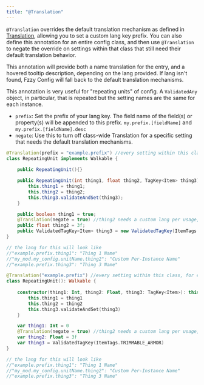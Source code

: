 ```yaml
---
title: "@Translation"
---
```


`@Translation` overrides the default translation mechanism as defined in [Translation](../Translation), allowing you to set a custom lang key prefix. You can also define this annotation for an entire config class, and then use `@Translation` to negate the override on settings within that class that still need their default translation behavior.

This annotation will provide both a name translation for the entry, and a hovered tooltip description, depending on the lang provided. If lang isn't found, Fzzy Config will fall back to the default translation mechanisms.

This annotation is very useful for "repeating units" of config. A `ValidatedAny` object, in particular, that is repeated but the setting names are the same for each instance.
- `prefix`: Set the prefix of your lang key. The field name of the field(s) or property(s) will be appended to this prefix. `my.prefix.[fieldName]` and `my.prefix.[fieldName].desc`
- `negate`: Use this to turn off class-wide Translation for a specific setting that needs the default translation mechanisms.

<CodeTabs>

```java !!tabs Java
@Translation(prefix = "example.prefix") //every setting within this class, for every instance of the class, will use this lang prefix
class RepeatingUnit implements Walkable {
    
    public RepeatingUnit(){}

    public RepeatingUnit(int thing1, float thing2, TagKey<Item> thing3) {
        this.thing1 = thing1;
        this.thing2 = thing2;
        this.thing3.validateAndSet(thing3);
    }

    public boolean thing1 = true;
    @Translation(negate = true) //thing2 needs a custom lang per usage, depending on the specific use for it. Skips the prefix override.
    public float thing2 = 3f;
    public ValidatedTagKey<Item> thing3 = new ValidatedTagKey(ItemTags.TRIMMABLE_ARMOR);
}

// the lang for this will look like
//"example.prefix.thing1": "Thing 1 Name"
//"my_mod.my_config.unitName.thing2": "Custom Per-Instance Name"
//"example.prefix.thing3": "Thing 3 Name"
```

```kotlin !!tabs Kotlin
@Translation("example.prefix") //every setting within this class, for every instance of the class, will use this lang prefix
class RepeatingUnit(): Walkable {
    
    constructor(thing1: Int, thing2: Float, thing3: TagKey<Item>): this() {
        this.thing1 = thing1
        this.thing2 = thing2
        this.thing3.validateAndSet(thing3)
    }

    var thing1: Int = 0
    @Translation(negate = true) //thing2 needs a custom lang per usage, depending on the specific use for it. Skips the prefix override.
    var thing2: Float = 3f
    var thing3 = ValidatedTagKey(ItemTags.TRIMMABLE_ARMOR)
}

// the lang for this will look like
//"example.prefix.thing1": "Thing 1 Name"
//"my_mod.my_config.unitName.thing2": "Custom Per-Instance Name"
//"example.prefix.thing3": "Thing 3 Name"
```

</CodeTabs>